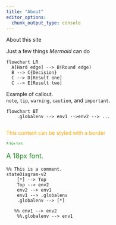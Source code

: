 ```yaml
---
title: "About"
editor_options: 
  chunk_output_type: console
---
```


About this site


Just a few things *Mermaid* can do
```mermaid
flowchart LR
  A[Hard edge] --> B(Round edge)
  B --> C{Decision}
  C --> D[Result one]
  C --> E[Result two]
```

:::{.callout-note}
Example of callout.   
`note`, `tip`, `warning`, `caution`, and `important`.
:::


```mermaid
flowchart BT 
    .globalenv --> env1 -->env2 --> ... 
    
```
::: {.border style="color:orange"}
This content can be styled with a border
:::

::: {.foo style="color:forestgreen; font-size: 9px"}
<!-- `:::` begins a Div -->
A 9px font.
:::
 
::: {.foo2 style="color:forestgreen; font-size: 18px"}
<!-- `:::` begins a Div -->
A 18px font.
:::


```mermaid
%% This is a comment.
stateDiagram-v2
    [*] --> Top
    Top --> env2
    env2 --> env1
    env1 --> .globalenv
    .globalenv --> [*]
    
   %% env1 --> env2
    %%.globalenv --> env1
```
